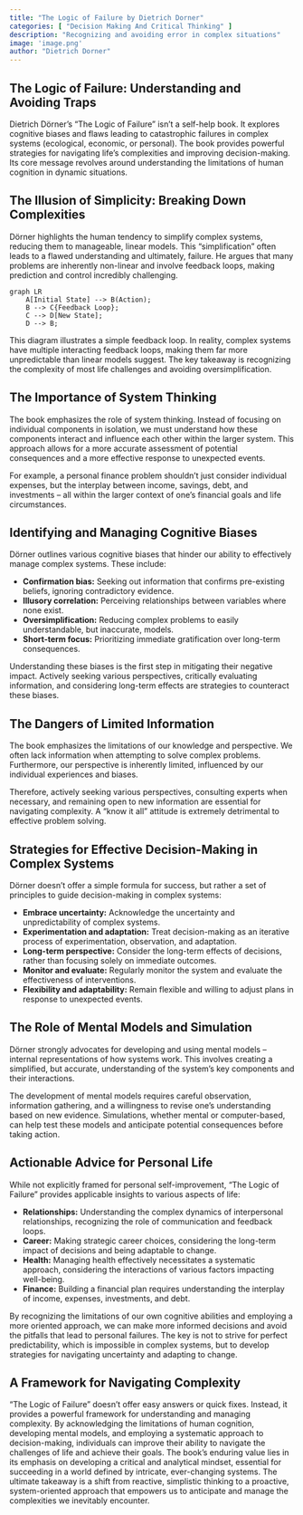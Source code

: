 ```yaml
---
title: "The Logic of Failure by Dietrich Dorner"
categories: [ "Decision Making And Critical Thinking" ]
description: "Recognizing and avoiding error in complex situations"
image: 'image.png'
author: "Dietrich Dorner"
---
```

## The Logic of Failure: Understanding and Avoiding Traps

Dietrich Dörner's "The Logic of Failure" isn't a self-help book. It explores cognitive biases and flaws leading to catastrophic failures in complex systems (ecological, economic, or personal).  The book provides powerful strategies for navigating life's complexities and improving decision-making. Its core message revolves around understanding the limitations of human cognition in dynamic situations.


## The Illusion of Simplicity:  Breaking Down Complexities

Dörner highlights the human tendency to simplify complex systems, reducing them to manageable, linear models. This "simplification" often leads to a flawed understanding and ultimately, failure.  He argues that many problems are inherently non-linear and involve feedback loops, making prediction and control incredibly challenging.

```mermaid
graph LR
    A[Initial State] --> B(Action);
    B --> C{Feedback Loop};
    C --> D[New State];
    D --> B;
```

This diagram illustrates a simple feedback loop.  In reality, complex systems have multiple interacting feedback loops, making them far more unpredictable than linear models suggest.  The key takeaway is recognizing the complexity of most life challenges and avoiding oversimplification.


## The Importance of System Thinking

The book emphasizes the role of system thinking. Instead of focusing on individual components in isolation, we must understand how these components interact and influence each other within the larger system. This approach allows for a more accurate assessment of potential consequences and a more effective response to unexpected events.

For example, a personal finance problem shouldn't just consider individual expenses, but the interplay between income, savings, debt, and investments – all within the larger context of one's financial goals and life circumstances.


## Identifying and Managing Cognitive Biases

Dörner outlines various cognitive biases that hinder our ability to effectively manage complex systems. These include:

* **Confirmation bias:** Seeking out information that confirms pre-existing beliefs, ignoring contradictory evidence.
* **Illusory correlation:** Perceiving relationships between variables where none exist.
* **Oversimplification:** Reducing complex problems to easily understandable, but inaccurate, models.
* **Short-term focus:** Prioritizing immediate gratification over long-term consequences.

Understanding these biases is the first step in mitigating their negative impact. Actively seeking various perspectives, critically evaluating information, and considering long-term effects are strategies to counteract these biases.


## The Dangers of Limited Information

The book emphasizes the limitations of our knowledge and perspective. We often lack information when attempting to solve complex problems. Furthermore, our perspective is inherently limited, influenced by our individual experiences and biases.

Therefore, actively seeking various perspectives, consulting experts when necessary, and remaining open to new information are essential for navigating complexity.  A "know it all" attitude is extremely detrimental to effective problem solving.


## Strategies for Effective Decision-Making in Complex Systems

Dörner doesn't offer a simple formula for success, but rather a set of principles to guide decision-making in complex systems:

* **Embrace uncertainty:** Acknowledge the uncertainty and unpredictability of complex systems.
* **Experimentation and adaptation:**  Treat decision-making as an iterative process of experimentation, observation, and adaptation.
* **Long-term perspective:** Consider the long-term effects of decisions, rather than focusing solely on immediate outcomes.
* **Monitor and evaluate:**  Regularly monitor the system and evaluate the effectiveness of interventions.
* **Flexibility and adaptability:**  Remain flexible and willing to adjust plans in response to unexpected events.


## The Role of Mental Models and Simulation

Dörner strongly advocates for developing and using mental models – internal representations of how systems work.  This involves creating a simplified, but accurate, understanding of the system's key components and their interactions.

The development of mental models requires careful observation, information gathering, and a willingness to revise one's understanding based on new evidence.  Simulations, whether mental or computer-based, can help test these models and anticipate potential consequences before taking action.


## Actionable Advice for Personal Life

While not explicitly framed for personal self-improvement, "The Logic of Failure" provides applicable insights to various aspects of life:


* **Relationships:** Understanding the complex dynamics of interpersonal relationships, recognizing the role of communication and feedback loops.
* **Career:** Making strategic career choices, considering the long-term impact of decisions and being adaptable to change.
* **Health:**  Managing health effectively necessitates a systematic approach, considering the interactions of various factors impacting well-being.
* **Finance:** Building a financial plan requires understanding the interplay of income, expenses, investments, and debt.


By recognizing the limitations of our own cognitive abilities and employing a more oriented approach, we can make more informed decisions and avoid the pitfalls that lead to personal failures. The key is not to strive for perfect predictability, which is impossible in complex systems, but to develop strategies for navigating uncertainty and adapting to change.


##  A Framework for Navigating Complexity

"The Logic of Failure" doesn't offer easy answers or quick fixes.  Instead, it provides a powerful framework for understanding and managing complexity. By acknowledging the limitations of human cognition, developing mental models, and employing a systematic approach to decision-making, individuals can improve their ability to navigate the challenges of life and achieve their goals.  The book's enduring value lies in its emphasis on developing a critical and analytical mindset, essential for succeeding in a world defined by intricate, ever-changing systems.  The ultimate takeaway is a shift from reactive, simplistic thinking to a proactive, system-oriented approach that empowers us to anticipate and manage the complexities we inevitably encounter.

